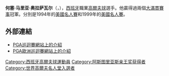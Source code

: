 {{Infobox golfer
| name              = {{PAGENAME}}<br/>José María Olazábal
| image             = KLM Open 2009 Olazabal.JPG
| imagesize         = <!-- e.g. 250px (default is 200px) -->
| caption           =
| fullname          = José María Olazábal Manterola
| nickname          = Ollie
| birth_date        = {{birth date and age|1966|2|5|df=y}}
| birth_place       = 西班牙[[丰特拉维亚|丰特拉维亚]]
| death_date        = <!-- {{Death date and age|YYYY|MM|DD|1966|2|5|df=y}} -->
| death_place       =
| height            = {{height|ft=5|in=10}}
| weight            = {{convert|160|lb|kg st|abbr=on}}
| nationality       = {{ESP}}
| residence         = 丰特拉维亚
| spouse            =
| partner           =
| children          =
| college           =
| yearpro           = 1985年
| retired           = <!-- Year retired -->
| tour              = [[PGA_Tour_Champions|PGA Tour Champions]] (joined 2017)<br>[[European_Senior_Tour|European Senior Tour]] (joined 2017)<br>[[PGA_Tour|PGA Tour]] (joined 2001)<br>[[European_Tour|European Tour]] (joined 1986)
| extour            = <!-- Former tours which a member of -->
| prowins           = 30
| pgawins           = 6
| eurowins          = 23 ([[List_of_golfers_with_most_European_Tour_wins|9th all time]])
| japwins           = 2
| asiawins          = <!-- Number of Asian Tour wins -->
| sunwins           = <!-- Number of Sunshine Tour wins -->
| auswins           = <!-- Number of PGA Tour of Australasia wins -->
| nwidewins         = <!-- Number of Nationwide Tour wins -->
| chalwins          = <!-- Number of Challenge Tour wins -->
| champwins         = <!-- Number of Champions Tour wins -->
| seneurowins       = <!-- Number of European Seniors Tour wins -->
| otherwins         = 1
| majorwins         = 2
| masters           = '''Won''': [[1994_Masters_Tournament|1994]], [[1999_Masters_Tournament|1999]]
| usopen            = T8: [[1990_U.S._Open_(golf)|1990]], [[1991_U.S._Open_(golf)|1991]]
| open              = 3rd/T3: [[1992_Open_Championship|1992]], [[2005_Open_Championship|2005]]
| pga               = T4: [[2000_PGA_Championship|2000]]
| wghofid           = jose-maria-olazabal
| wghofyear         = 2009年
| award1            = [[Sir_Henry_Cotton_Rookie_of_the_Year|Sir Henry Cotton<br>Rookie of the Year]]
| year1             = 1986年
| award2            = [[Prince_of_Asturias_Award|Prince of Asturias Award]]
| year2             = 2013年
| awardssection     = <!-- location of awards page or section -->
}}
'''何塞·马里亚·奥拉萨瓦尔'''（{{lang-es|'''José María Olazábal'''}}，{{bd|1966年|2月5日}}），[[西班牙|西班牙]]職業[[高爾夫球|高爾夫球]]選手。他贏得過兩個[[四大賽|大滿貫賽事]]冠軍。分別是1994年的[[美國名人賽|美國名人賽]]和1999年的[[美國名人賽|美國名人賽]]。

== 外部連結 ==
 
* [http://www.pgatour.com/player/00/63/73 PGA巡迴賽網站上的介紹]{{dead link|date=2017年11月 |bot=InternetArchiveBot |fix-attempted=yes }}
* [http://www.europeantour.com/publish.sps?syndicatorguid=&rmasiteinstanceguid=&pagegid={20E6AA6B-0225-4C71-BD89-2ACBEE615D69}&playerid=729 PGA歐洲巡迴賽網站上的介紹]{{dead link|date=2017年11月 |bot=InternetArchiveBot |fix-attempted=yes }}

{{阿斯图里亚斯亲王奖获得者|sports}}
{{DEFAULTSORT:Olazabal, José María}}
[[Category:西班牙高爾夫球運動員|Category:西班牙高爾夫球運動員]]
[[Category:阿斯图里亚斯亲王奖获得者|Category:阿斯图里亚斯亲王奖获得者]]
[[Category:世界高爾夫名人堂入選者|Category:世界高爾夫名人堂入選者]]